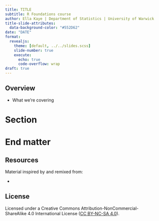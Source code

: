 ```yaml
---
title: TITLE
subtitle: R Foundations course
author: Ella Kaye | Department of Statistics | University of Warwick
title-slide-attributes:
  data-background-color: "#552D62"
date: "DATE"
format: 
  revealjs:
    theme: [default, ../../slides.scss]
    slide-number: true
    execute:
      echo: true
      code-overflow: wrap
draft: true
---
```


## Overview

-   What we're covering

# Section {background-color="#552D62"}

# End matter {background-color="#552D62"}

## Resources

Material inspired by and remixed from:

- 

## License

Licensed under a Creative Commons Attribution-NonCommercial-ShareAlike 4.0 International License ([CC BY-NC-SA 4.0](https://creativecommons.org/licenses/by-nc-sa/4.0/){target="_blank"}).
